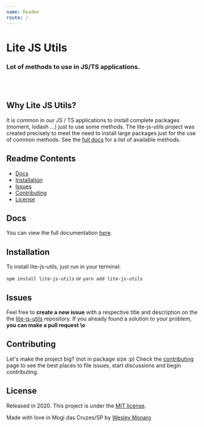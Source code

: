 ```yaml
---
name: Readme
route: /
---
```



<p>
  <h1>Lite JS Utils</h1>
  <h3>Lot of methods to use in JS/TS applications.</h3>
</p>

<br /> <br/>


## Why Lite JS Utils?

It is common in our JS / TS applications to install complete packages (moment, lodash ...) just to use some methods. The lite-js-utils project was created precisely to meet the need to install large packages just for the use of common methods. See the [full docs](https://lite-js-utils.herokuapp.com/) for a list of available methods.


## Readme Contents

* [Docs](#docs)
* [Installation](#instalation)
* [Issues](#issues)
* [Contributing](#contributing)
* [License](#licence)


## Docs

You can view the full documentation [here](https://lite-js-utils.herokuapp.com/).

## Installation

To install lite-js-utils, just run in your terminal:

`npm install lite-js-utils` or `yarn add lite-js-utils`

## Issues

Feel free to **create a new issue** with a respective title and description on the the [lite-js-utils](https://github.com/wesleymonaro/lite-js-utils/issues) repository. If you already found a solution to your problem, **you can make a pull request \o**

## Contributing

Let's make the project big? (not in package size :p)
Check the [contributing](https://github.com/wesleymonaro/lite-js-utils/blob/master/CONTRIBUTING.md) page to see the best places to file issues, start discussions and begin contributing.

## License

Released in 2020.
This project is under the [MIT license](https://github.com/wesleymonaro/lite-js-utils/blob/master/LICENSE).

Made with love in Mogi das Cruzes/SP by [Wesley Monaro](https://github.com/wesleymonaro)
